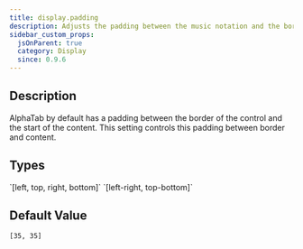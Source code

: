 ```yaml
---
title: display.padding
description: Adjusts the padding between the music notation and the border
sidebar_custom_props:
  jsOnParent: true
  category: Display
  since: 0.9.6
---
```


<SinceBadge since="0.9.6" />


## Description

AlphaTab by default has a padding between the border of the control and the start of the content. 
This setting controls this padding between border and content. 

<PropertyDescription showJson={true} />

## Types

<TypeTable>
    <TypeRow name="double[]" type="all">
        `[left, top, right, bottom]`
    </TypeRow>
    <TypeRow name="double[]" type="all">
        `[left-right, top-bottom]`
    </TypeRow>
</TypeTable>

## Default Value

`[35, 35]` <SinceBadge since="1.4.0" inline="true" />